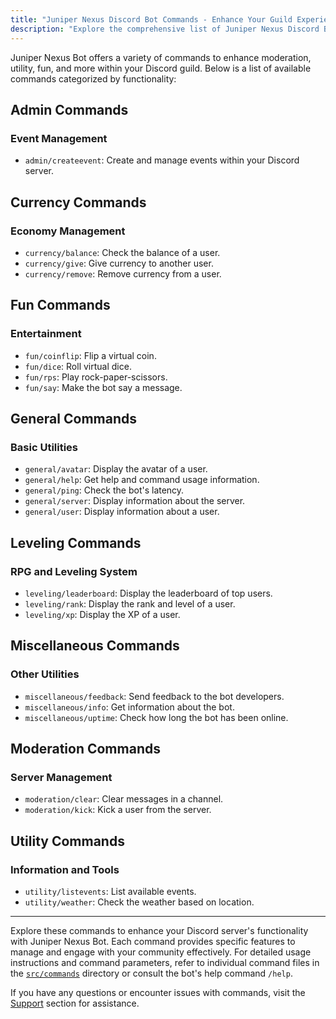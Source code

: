 ```yaml
---
title: "Juniper Nexus Discord Bot Commands - Enhance Your Guild Experience"
description: "Explore the comprehensive list of Juniper Nexus Discord Bot commands. Enhance moderation, utility, fun, and more within your Discord guild with our detailed command guide."
---
```


Juniper Nexus Bot offers a variety of commands to enhance moderation, utility, fun, and more within your Discord guild. Below is a list of available commands categorized by functionality:

## Admin Commands

### Event Management
- `admin/createevent`: Create and manage events within your Discord server.

## Currency Commands

### Economy Management
- `currency/balance`: Check the balance of a user.
- `currency/give`: Give currency to another user.
- `currency/remove`: Remove currency from a user.

## Fun Commands

### Entertainment
- `fun/coinflip`: Flip a virtual coin.
- `fun/dice`: Roll virtual dice.
- `fun/rps`: Play rock-paper-scissors.
- `fun/say`: Make the bot say a message.

## General Commands

### Basic Utilities
- `general/avatar`: Display the avatar of a user.
- `general/help`: Get help and command usage information.
- `general/ping`: Check the bot's latency.
- `general/server`: Display information about the server.
- `general/user`: Display information about a user.

## Leveling Commands

### RPG and Leveling System
- `leveling/leaderboard`: Display the leaderboard of top users.
- `leveling/rank`: Display the rank and level of a user.
- `leveling/xp`: Display the XP of a user.

## Miscellaneous Commands

### Other Utilities
- `miscellaneous/feedback`: Send feedback to the bot developers.
- `miscellaneous/info`: Get information about the bot.
- `miscellaneous/uptime`: Check how long the bot has been online.

## Moderation Commands

### Server Management
- `moderation/clear`: Clear messages in a channel.
- `moderation/kick`: Kick a user from the server.

## Utility Commands

### Information and Tools
- `utility/listevents`: List available events.
- `utility/weather`: Check the weather based on location.

---

Explore these commands to enhance your Discord server's functionality with Juniper Nexus Bot. Each command provides specific features to manage and engage with your community effectively. For detailed usage instructions and command parameters, refer to individual command files in the [`src/commands`](https://github.com/JuniperNexus/discord-bot/tree/main/src/commands) directory or consult the bot's help command `/help`.

If you have any questions or encounter issues with commands, visit the [Support](./support) section for assistance.
